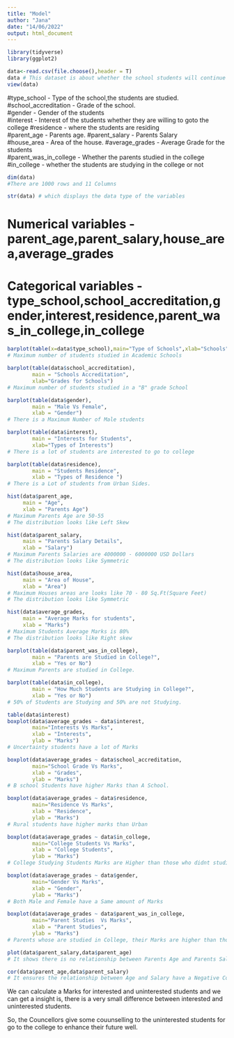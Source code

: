 ---
title: "Model"
author: "Jana"
date: "14/06/2022"
output: html_document
---
```{r}
library(tidyverse)
library(ggplot2)
```

```{r}
data<-read.csv(file.choose(),header = T)
data # This dataset is about whether the school students will continue the college or not
view(data)
```
#type_school - Type of the school,the students are studied.
#school_accreditation - Grade of the school. 	
#gender - Gender of the students	
#interest - Interest of the students whether they are willing to goto the college	#residence - where the students are residing	
#parent_age - Parents  age.
#parent_salary - Parents Salary 	
#house_area - Area of the house.
#average_grades - Average Grade for the students	
#parent_was_in_college - Whether the parents studied in the college 
#in_college - whether the students are studying in the college or not

```{r}
dim(data)
#There are 1000 rows and 11 Columns
```
```{r}
str(data) # which displays the data type of the variables
```
# Numerical variables - parent_age,parent_salary,house_area,average_grades
# Categorical variables - type_school,school_accreditation,gender,interest,residence,parent_was_in_college,in_college

```{r}
barplot(table(x=data$type_school),main="Type of Schools",xlab="Schools")
# Maximum number of students studied in Academic Schools
```
```{r}
barplot(table(data$school_accreditation),
        main = "Schools Accreditation",
        xlab="Grades for Schools")
# Maximum number of students studied in a "B" grade School
```
```{r}
barplot(table(data$gender),
        main = "Male Vs Female",
        xlab = "Gender")
# There is a Maximum Number of Male students
```
```{r}
barplot(table(data$interest),
        main = "Interests for Students",
        xlab="Types of Interests")
# There is a lot of students are interested to go to college
```
```{r}
barplot(table(data$residence),
        main = "Students Residence",
        xlab = "Types of Residence ")
# There is a Lot of students from Urban Sides.
```
```{r}
hist(data$parent_age,
     main = "Age",
     xlab = "Parents Age")
# Maximum Parents Age are 50-55
# The distribution looks like Left Skew
```
```{r}
hist(data$parent_salary,
     main = "Parents Salary Details",
     xlab = "Salary")
# Maximum Parents Salaries are 4000000 - 6000000 USD Dollars
# The distribution looks like Symmetric
```
```{r}
hist(data$house_area,
     main = "Area of House",
     xlab = "Area")
# Maximum Houses areas are looks like 70 - 80 Sq.Ft(Square Feet)
# The distribution looks like Symmetric
```
```{r}
hist(data$average_grades,
     main = "Average Marks for students",
     xlab = "Marks")
# Maximum Students Average Marks is 80% 
# The distribution looks like Right skew
```
```{r}
barplot(table(data$parent_was_in_college),
        main = "Parents are Studied in College?",
        xlab = "Yes or No")
# Maximum Parents are studied in College.
```
```{r}
barplot(table(data$in_college),
        main = "How Much Students are Studying in College?",
        xlab = "Yes or No")
# 50% of Students are Studying and 50% are not Studying.
```
```{r}
table(data$interest)
boxplot(data$average_grades ~ data$interest,
        main="Interests Vs Marks",
        xlab = "Interests",
        ylab = "Marks")
# Uncertainty students have a lot of Marks
```
```{r}

boxplot(data$average_grades ~ data$school_accreditation,
        main="School Grade Vs Marks",
        xlab = "Grades",
        ylab = "Marks")
# B school Students have higher Marks than A School.
```
```{r}
boxplot(data$average_grades ~ data$residence,
        main="Residence Vs Marks",
        xlab = "Residence",
        ylab = "Marks")
# Rural students have higher marks than Urban
```
```{r}
boxplot(data$average_grades ~ data$in_college,
        main="College Students Vs Marks",
        xlab = "College Students",
        ylab = "Marks")
# College Studying Students Marks are Higher than those who didnt studied.
```
```{r}
boxplot(data$average_grades ~ data$gender,
        main="Gender Vs Marks",
        xlab = "Gender",
        ylab = "Marks")
# Both Male and Female have a Same amount of Marks
```
```{r}
boxplot(data$average_grades ~ data$parent_was_in_college,
        main="Parent Studies  Vs Marks",
        xlab = "Parent Studies",
        ylab = "Marks")
# Parents whose are studied in College, their Marks are higher than those who didn't studied.
```

```{r}
plot(data$parent_salary,data$parent_age)
# It shows there is no relationship between Parents Age and Parents Salary
```
```{r}
cor(data$parent_age,data$parent_salary)
# It ensures the relationship between Age and Salary have a Negative Correlation
```

 
 We can calculate a Marks for interested and uninterested students and we can get a insight is, there is a very small difference between interested and uninterested students.
 
So, the Councellors give some couunselling to the uninterested students for go to the college to enhance their future well.























